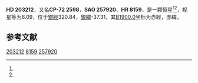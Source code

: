 {{Starbox begin
| name = HD 203212
}}
{{Starbox observe
| epoch = [[J2000.0|J2000.0]]
| constell = {{星座名待查}}<ref name=SIMBAD>{{cite web
 | url=http://simbad.u-strasbg.fr/simbad/sim-id?Ident=HR+8159
 | title =Pulsating variable Star
 | publisher=Centre de Données astronomiques de Strasbourg
 | work=SIMBAD
 | accessdate=2012-07-13}}</ref><ref name=DATA>{{cite web
 | url=http://vizier.u-strasbg.fr/viz-bin/VizieR-5?-out.add=.&-source=5050&-corr=PK=HR&-out.max=9999&HR=8159
 | title=VizieR Detailed Page
 | accessdate=2012-07-13
 | archive-date=2016-03-04
 | archive-url=https://web.archive.org/web/20160304195343/http://vizier.u-strasbg.fr/viz-bin/VizieR-5?-out.add=.&-source=5050&-corr=PK=HR&-out.max=9999&HR=8159
 | dead-url=no
 }}</ref>
| 星官 = 
| ra = {{RA|21|25|18.1}}<ref name=SIMBAD /><ref name=DATA />
| dec = {{DEC|-71|47|58}}<ref name=SIMBAD /><ref name=DATA />
| appmag_v = 6.09<ref name=SIMBAD /><ref name=DATA />
}}
{{Starbox character
| class = K2III<ref name=SIMBAD /><ref name=DATA />
| b-v = 1.26<ref name=SIMBAD /><ref name=DATA />
| u-b = 1.41<ref name=SIMBAD /><ref name=DATA />
| r-i = <ref name=SIMBAD /><ref name=DATA />
| variable = 
}}
{{Starbox astrometry
| radial_v = 1.41
| prop_mo_ra = 11
| parallax = 
| p_error = 
}}
{{Starbox catalog
| names =CP-72 2598，[[SAO星表|SAO]] 257920，[[HD星表|HD]] 203212，[[HR星表|HR]] 8159}}
{{Starbox reference |Simbad=HR+8159}}
{{Starbox end}}

'''HD 203212'''，又名'''CP-72 2598'''，'''SAO 257920'''、'''HR 8159'''，是一颗恒星<ref name=SIMBAD /><ref name=DATA />，视星等为6.09，位于[[銀道座標系|銀經]]320.84，[[銀道座標系|銀緯]]-37.31，其[[B1900.0|B1900.0]]坐标为赤經{{RA|21|15|46.4}}，赤緯{{DEC|-72|-37.31|36}}。

== 参考文献 ==
{{reflist}}

{{star-stub}}

[[Category:HD和HDE天體|203212]]
[[Category:HR天體|8159]]
[[Category:SAO天體|257920]]